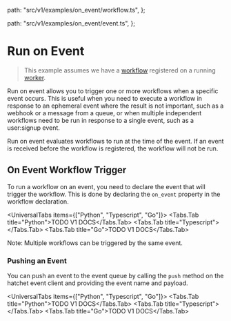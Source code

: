 
  path: "src/v1/examples/on_event/workflow.ts",
};

  path: "src/v1/examples/on_event/event.ts",
};


# Run on Event

> This example assumes we have a [workflow](./basic-workflows.mdx) registered on a running [worker](./workers.mdx).

Run on event allows you to trigger one or more workflows when a specific event occurs. This is useful when you need to execute a workflow in response to an ephemeral event where the result is not important, such as a webhook or a message from a queue, or when multiple independent workflows need to be run in response to a single event, such as a user:signup event.

<Callout type="info">
  Run on event evaluates workflows to run at the time of the event. If an event
  is received before the workflow is registered, the workflow will not be run.
</Callout>

## On Event Workflow Trigger

To run a workflow on an event, you need to declare the event that will trigger the workflow. This is done by declaring the `on_event` property in the workflow declaration.

<UniversalTabs items={["Python", "Typescript", "Go"]}>
  <Tabs.Tab title="Python">TODO V1 DOCS</Tabs.Tab>
  <Tabs.Tab title="Typescript">
    <GithubSnippet src={SimpleTs} target="Run workflow on event" />
  </Tabs.Tab>
  <Tabs.Tab title="Go">TODO V1 DOCS</Tabs.Tab>
</UniversalTabs>

<Callout type="info">
  Note: Multiple workflows can be triggered by the same event.
</Callout>

### Pushing an Event

You can push an event to the event queue by calling the `push` method on the hatchet event client and providing the event name and payload.

<UniversalTabs items={["Python", "Typescript", "Go"]}>
  <Tabs.Tab title="Python">TODO V1 DOCS</Tabs.Tab>
  <Tabs.Tab title="Typescript">
    <GithubSnippet src={EventTs} target="Pushing an Event" />
  </Tabs.Tab>
  <Tabs.Tab title="Go">TODO V1 DOCS</Tabs.Tab>
</UniversalTabs>
